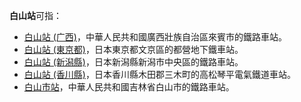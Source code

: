 '''白山站'''可指：

*[[白山站_(广西)|白山站 (广西)]]，中華人民共和國廣西壯族自治區來賓市的鐵路車站。
*[[白山站_(東京都)|白山站 (東京都)]]，日本東京都文京區的都營地下鐵車站。
*[[白山站_(新潟縣)|白山站 (新潟縣)]]，日本新潟縣新潟市中央區的鐵路車站。
*[[白山站_(香川縣)|白山站 (香川縣)]]，日本香川縣木田郡三木町的高松琴平電氣鐵道車站。
*[[白山市站|白山市站]]，中華人民共和國吉林省白山市的鐵路車站。
{{disambig|Cat=三字車站名消歧義}}